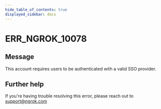 ```yaml
---
hide_table_of_contents: true
displayed_sidebar: docs
---
```



# ERR_NGROK_10078

## Message

This account requires users to be authenticated with a valid SSO provider.

<ErrorDetails error="err_ngrok_10078" />

## Further help

If you're having trouble resolving this error, please reach out to [support@ngrok.com](mailto:support@ngrok.com?subject=Help%20with%20ERR_NGROK_10078)
